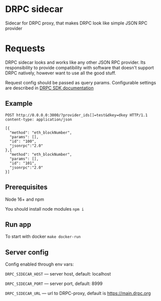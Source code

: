 # DRPC sidecar

Sidecar for DRPC proxy, that makes DRPC look like simple JSON RPC provider

# Requests

DRPC sidecar looks and works like any other JSON RPC provider. Its responsibility to provide compatibility with software
that doesn't support DRPC natively, however want to use all the good stuff.

Request config should be passed as query params.
Configurable settings are described in [DRPC SDK documentation](https://p2p-org.github.io/drpc-client/modules.html#ProviderSettings)

## Example

```copy
POST http://0.0.0.0:3000/?provider_ids[]=test&dkey=dkey HTTP/1.1
content-type: application/json

[{
  "method": "eth_blockNumber",
  "params": [],
  "id": "100",
  "jsonrpc":"2.0"
},{
  "method": "eth_blockNumber",
  "params": [],
  "id": "101",
  "jsonrpc":"2.0"
}]
```

## Prerequisites

Node 16+ and npm

You should install node modules
`npm i`

## Run app

To start with docker
`make docker-run`

## Server config

Config enabled through env vars:

`DRPC_SIDECAR_HOST` — server host, default: localhost

`DRPC_SIDECAR_PORT` — server port, default: 8999

`DRPC_SIDECAR_URL` — url to DRPC-proxy, default is https://main.drpc.org
